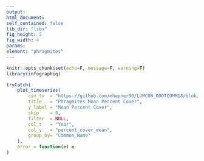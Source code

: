 ```yaml
---
output:
html_document:
self_contained: false
lib_dir: "libs"
fig_height: 2
fig_width: 4
params:
element: "phragmites"
---
```


```r
knitr::opts_chunk$set(echo=F, message=F, warning=F)
library(infographiq)
```

<base target="_parent">

```r
tryCatch(
    plot_timeseries(
        csv_tv  = "https://github.com/mhepner90/LUMCON_ODOTCOMM18/blob/master/data/vegetation_summarized.csv",
        title   = "Phragmites Mean Percent Cover",
        y_label = "Mean Percent Cover",
        skip    = 0,
        filter  = NULL,
        col_t   = "Year",
        col_y   = "percent_cover_mean",
        group_by= "Common_Name"
    ),
    error = function(e) e
)
```
